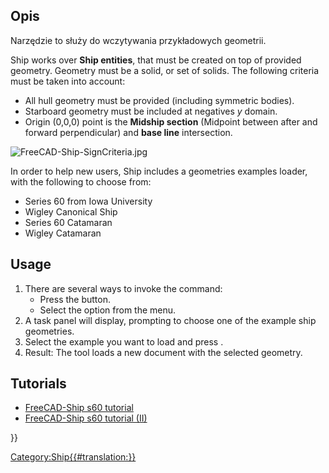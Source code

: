 <languages/>

{{Docnav
|
|[[Ship_CreateShip|Create a new ship]]
|[[Ship_Workbench|Ship]]
|IconL=
|IconR=Ship_CreateShip.svg
|IconC=Workbench_Ship.svg
}}

{{GuiCommand
|Name=Ship LoadExample
|MenuLocation=Ship design → Load an example ship geometry
|Workbenches=[[Ship_Workbench|Ship]]
|Shortcut=
|SeeAlso=
}}

<span id="Description"></span>
==Opis==

Narzędzie to służy do wczytywania przykładowych geometrii.

Ship works over '''Ship entities''', that must be created on top of provided geometry. Geometry must be a solid, or set of solids. The following criteria must be taken into account:
* All hull geometry must be provided (including symmetric bodies).
* Starboard geometry must be included at negatives ''y'' domain.
* Origin (0,0,0) point is the '''Midship section''' (Midpoint between after and forward perpendicular) and '''base line''' intersection.

[[Image:FreeCAD-Ship-SignCriteria.jpg]]
{{Caption|Ship sign criteria}}

In order to help new users, Ship includes a geometries examples loader, with the following to choose from:
* Series 60 from Iowa University
* Wigley Canonical Ship
* Series 60 Catamaran
* Wigley Catamaran

== Usage ==

# There are several ways to invoke the command:
#* Press the {{Button|[[Image:Ship_LoadExample.svg|16px]] [[Ship_LoadExample|Load an example ship geometry]]}} button.
#* Select the {{MenuCommand|Ship design → [[Image:Ship_LoadExample.svg|16px]] Load‏‎ an example ship geometry}} option from the menu.
# A task panel will display, prompting to choose one of the example ship geometries. 
# Select the example you want to load and press {{Button|Accept}}.
# Result: The tool loads a new document with the selected geometry.

{{VeryImportantMessage|Warning, before editing anything! You are now working with the original example file. To preserve the original unedited example, you must first save it as a new file before editing anything.}}

==Tutorials==

* [[FreeCAD-Ship_s60_tutorial|FreeCAD-Ship s60 tutorial]]
* [[FreeCAD-Ship_s60_tutorial_(II)|FreeCAD-Ship s60 tutorial (II)]] 


{{Docnav
|
|[[Ship_CreateShip|Create a new ship]]
|[[Ship_Workbench|Ship]]
|IconL=
|IconR=Ship_CreateShip.svg
|IconC=Workbench_Ship.svg
}}

{{Userdocnavi{{#translation:}}}}
[[Category:Ship{{#translation:}}]]